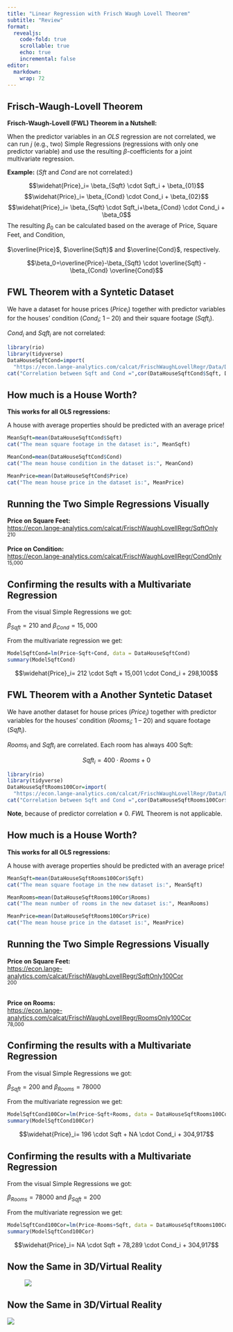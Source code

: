 ```yaml
---
title: "Linear Regression with Frisch Waugh Lovell Theorem"
subtitle: "Review"
format: 
  revealjs:
    code-fold: true
    scrollable: true
    echo: true
    incremental: false
editor: 
  markdown: 
    wrap: 72
---
```


## Frisch-Waugh-Lovell Theorem {.smaller}

**Frisch-Waugh-Lovell (FWL) Theorem in a Nutshell:**

When the predictor variables in an *OLS* regression are not correlated,
we can run $j$ (e.g., two) Simple Regressions (regressions with only one
predictor variable) and use the resulting $\beta$-coefficients for a
joint multivariate regression.

**Example:** ($Sft$ and $Cond$ are not correlated:)

$$\widehat{Price}_i= \beta_{Sqft} \cdot Sqft_i + \beta_{01}$$
$$\widehat{Price}_i= \beta_{Cond} \cdot Cond_i + \beta_{02}$$
$$\widehat{Price}_i= \beta_{Sqft} \cdot Sqft_i+\beta_{Cond} \cdot Cond_i + \beta_0$$
The resulting $\beta_0$ can be calculated based on the average of Price,
Square Feet, and Condition, <br> <br> $\overline{Price}$,
$\overline{Sqft}$ and $\overline{Cond}$, respectively.

$$\beta_0=\overline{Price}-\beta_{Sqft} \cdot \overline{Sqft} - \beta_{Cond} \overline{Cond}$$

## FWL Theorem with a Syntetic Dataset

We have a dataset for house prices ($Price_i$) together with predictor
variables for the houses' condition ($Cond_i$; 1 -- 20) and their square
footage ($Sqft_i$).

$Cond_i$ and $Sqft_i$ are not correlated:

```r
library(rio)
library(tidyverse)
DataHouseSqftCond=import(
  "https://econ.lange-analytics.com/calcat/FrischWaughLovellRegr/Data/DataDiagram.csv") |>   rename(Cond=Grade)
cat("Correlation between Sqft and Cond =",cor(DataHouseSqftCond$Sqft, DataHouseSqftCond$Cond))

```

## How much is a House Worth?

**This works for all OLS regressions:**

A house with average properties should be predicted with an average
price!

```r
MeanSqft=mean(DataHouseSqftCond$Sqft)
cat("The mean square footage in the dataset is:", MeanSqft)

MeanCond=mean(DataHouseSqftCond$Cond)
cat("The mean house condition in the dataset is:", MeanCond)

MeanPrice=mean(DataHouseSqftCond$Price)
cat("The mean house price in the dataset is:", MeanPrice)
```

## Running the Two Simple Regressions Visually

**Price on Square Feet:**<br>
[https://econ.lange-analytics.com/calcat/FrischWaughLovellRegr/SqftOnly](https://econ.lange-analytics.com/calcat/FrischWaughLovellRegr/SqftOnly){target="Blank_"}<br>
<small>210</small> <br><br> **Price on Condition:**<br>
[https://econ.lange-analytics.com/calcat/FrischWaughLovellRegr/CondOnly](https://econ.lange-analytics.com/calcat/FrischWaughLovellRegr/CondOnly){target="Blank_"}<br>
<small>15,000</small>

## Confirming the results with a Multivariate Regression {.smaller}

From the visual Simple Regressions we got:

$\beta_{Sqft}=210$ and $\beta_{Cond}=15,000$

From the multivariate regression we get:

```r
ModelSqftCond=lm(Price~Sqft+Cond, data = DataHouseSqftCond)
summary(ModelSqftCond)
```

$$\widehat{Price}_i= 212 \cdot Sqft + 15,001 \cdot Cond_i + 298,100$$

## FWL Theorem with a Another Syntetic Dataset

We have another dataset for house prices ($Price_i$) together with
predictor variables for the houses' condition ($Rooms_i$; 1 -- 20) and
square footage ($Sqft_i$).

$Rooms_i$ and $Sqft_i$ are correlated. Each room has always 400 Sqft:

$$Sqft_i=400\cdot Rooms + 0$$

```r
library(rio)
library(tidyverse)
DataHouseSqftRooms100Cor=import(
  "https://econ.lange-analytics.com/calcat/FrischWaughLovellRegr/Data/DataDiagram100Cor.csv") 
cat("Correlation between Sqft and Cond =",cor(DataHouseSqftRooms100Cor$Sqft, DataHouseSqftRooms100Cor$Rooms))

```

**Note**, because of predictor correlation $\neq$ 0. *FWL* Theorem is
not applicable.

## How much is a House Worth?

**This works for all OLS regressions:**

A house with average properties should be predicted with an average
price!

```r
MeanSqft=mean(DataHouseSqftRooms100Cor$Sqft)
cat("The mean square footage in the new dataset is:", MeanSqft)

MeanRooms=mean(DataHouseSqftRooms100Cor$Rooms)
cat("The mean number of rooms in the new dataset is:", MeanRooms)

MeanPrice=mean(DataHouseSqftRooms100Cor$Price)
cat("The mean house price in the dataset is:", MeanPrice)
```

## Running the Two Simple Regressions Visually

**Price on Square Feet:**<br>
[https://econ.lange-analytics.com/calcat/FrischWaughLovellRegr/SqftOnly100Cor](https://econ.lange-analytics.com/calcat/FrischWaughLovellRegr/SqftOnly100Cor){target="Blank_"}<br>
<small>200</small> <br><br>

**Price on Rooms:**<br>
[https://econ.lange-analytics.com/calcat/FrischWaughLovellRegr/RoomsOnly100Cor](https://econ.lange-analytics.com/calcat/FrischWaughLovellRegr/RoomsOnly100Cor){target="Blank_"}<br>
<small>78,000</small>

## Confirming the results with a Multivariate Regression {.smaller}

From the visual Simple Regressions we got:

$\beta_{Sqft}=200$ and $\beta_{Rooms}=78000$

From the multivariate regression we get:

```r
ModelSqftCond100Cor=lm(Price~Sqft+Rooms, data = DataHouseSqftRooms100Cor)
summary(ModelSqftCond100Cor)
```

$$\widehat{Price}_i= 196 \cdot Sqft + NA \cdot Cond_i + 304,917$$

## Confirming the results with a Multivariate Regression {.smaller}

From the visual Simple Regressions we got:

$\beta_{Rooms}=78000$ and $\beta_{Sqft}=200$

From the multivariate regression we get:

```r
ModelSqftCond100Cor=lm(Price~Rooms+Sqft, data = DataHouseSqftRooms100Cor)
summary(ModelSqftCond100Cor)
```

$$\widehat{Price}_i= NA \cdot Sqft + 78,289 \cdot Cond_i + 304,917$$

## Now the Same in 3D/Virtual Reality

![![](images/clipboard-1227717430.png)](Diagram3DAppScreenShot.jpg)


## Now the Same in 3D/Virtual Reality

![](images/clipboard-2215799233.png)
